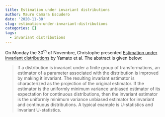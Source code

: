 ```yaml
---
title: Estimation under invariant distributions
author: Mauro Camara Escudero
date: '2020-11-30'
slug: estimation-under-invariant-distributions
categories: []
tags:
  - invariant distributions
---
```

On Monday the $30^{\text{th}}$ of Novembre, Christophe presented [Estimation under invariant distributions](https://www.sciencedirect.com/science/article/pii/0378375889900645) by Yamato et al. The abstract is given below:

> If a distribution is invariant under a finite group of transformations, an estimator of a parameter associated with the distribution is improved by making it invariant. The resulting invariant estimator is characterized as the projection of the original estimator. If the estimator is the uniformly minimum variance unbiased estimator of its expectation for continuous distributions, then the invariant estimator is the uniformly minimum variance unbiased estimator for invariant and continuous distributions. A typical example is U-statistics and invariant U-statistics.